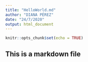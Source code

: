---
title: "HelloWorld.md"
author: "DIANA PÉREZ"
date: "24/7/2020"
output: html_document
---

```{r setup, include=FALSE}
knitr::opts_chunk$set(echo = TRUE)
```

## This is a markdown file
